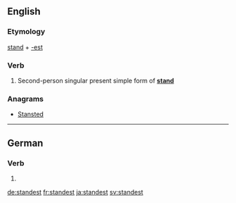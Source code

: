 ==English==

===Etymology===
[[stand]] + [[-est]]

===Verb===
{{head|en|verb form}}

# {{context|archaic|lang=en}} Second-person singular present simple form of '''[[stand]]'''

===Anagrams===
* [[Stansted#English|Stansted]]

----

==German==

===Verb===
{{head|de|verb form}}

# {{de-verb form of|stehen|2|s|v}}

[[de:standest]]
[[fr:standest]]
[[ja:standest]]
[[sv:standest]]